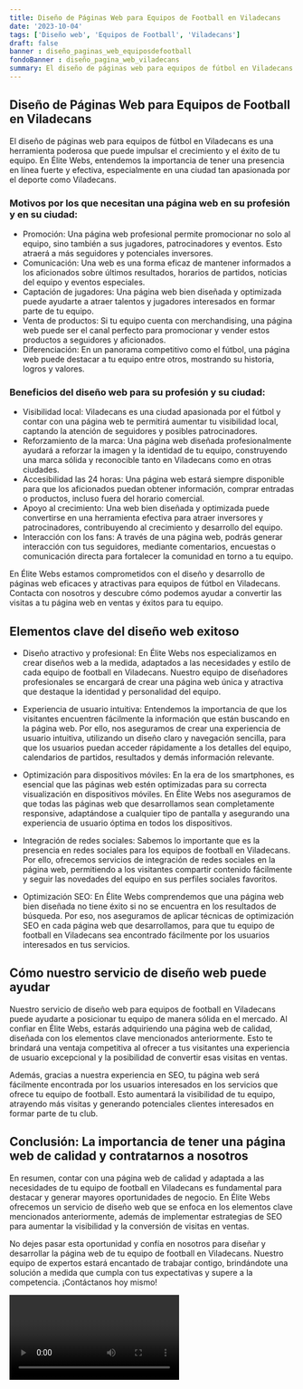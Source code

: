 ```yaml
---
title: Diseño de Páginas Web para Equipos de Football en Viladecans
date: '2023-10-04'
tags: ['Diseño web', 'Equipos de Football', 'Viladecans']
draft: false
banner : diseño_paginas_web_equiposdefootball
fondoBanner : diseño_pagina_web_viladecans
summary: El diseño de páginas web para equipos de fútbol en Viladecans es una herramienta poderosa que puede impulsar el crecimiento y el éxito de tu equipo. En Élite Webs, entendemos la importancia de tener una presencia en línea fuerte y efectiva, especialmente en una ciudad tan apasionada por el deporte como Viladecans.
---
```


## Diseño de Páginas Web para Equipos de Football en Viladecans

El diseño de páginas web para equipos de fútbol en Viladecans es una herramienta poderosa que puede impulsar el crecimiento y el éxito de tu equipo. En Élite Webs, entendemos la importancia de tener una presencia en línea fuerte y efectiva, especialmente en una ciudad tan apasionada por el deporte como Viladecans.

### Motivos por los que necesitan una página web en su profesión y en su ciudad:

- Promoción: Una página web profesional permite promocionar no solo al equipo, sino también a sus jugadores, patrocinadores y eventos. Esto atraerá a más seguidores y potenciales inversores.
- Comunicación: Una web es una forma eficaz de mantener informados a los aficionados sobre últimos resultados, horarios de partidos, noticias del equipo y eventos especiales.
- Captación de jugadores: Una página web bien diseñada y optimizada puede ayudarte a atraer talentos y jugadores interesados en formar parte de tu equipo.
- Venta de productos: Si tu equipo cuenta con merchandising, una página web puede ser el canal perfecto para promocionar y vender estos productos a seguidores y aficionados.
- Diferenciación: En un panorama competitivo como el fútbol, una página web puede destacar a tu equipo entre otros, mostrando su historia, logros y valores.

### Beneficios del diseño web para su profesión y su ciudad:

- Visibilidad local: Viladecans es una ciudad apasionada por el fútbol y contar con una página web te permitirá aumentar tu visibilidad local, captando la atención de seguidores y posibles patrocinadores.
- Reforzamiento de la marca: Una página web diseñada profesionalmente ayudará a reforzar la imagen y la identidad de tu equipo, construyendo una marca sólida y reconocible tanto en Viladecans como en otras ciudades.
- Accesibilidad las 24 horas: Una página web estará siempre disponible para que los aficionados puedan obtener información, comprar entradas o productos, incluso fuera del horario comercial.
- Apoyo al crecimiento: Una web bien diseñada y optimizada puede convertirse en una herramienta efectiva para atraer inversores y patrocinadores, contribuyendo al crecimiento y desarrollo del equipo.
- Interacción con los fans: A través de una página web, podrás generar interacción con tus seguidores, mediante comentarios, encuestas o comunicación directa para fortalecer la comunidad en torno a tu equipo.

En Élite Webs estamos comprometidos con el diseño y desarrollo de páginas web eficaces y atractivas para equipos de fútbol en Viladecans. Contacta con nosotros y descubre cómo podemos ayudar a convertir las visitas a tu página web en ventas y éxitos para tu equipo.

<GifSeo />

<Cta />

## Elementos clave del diseño web exitoso

- Diseño atractivo y profesional: En Élite Webs nos especializamos en crear diseños web a la medida, adaptados a las necesidades y estilo de cada equipo de football en Viladecans. Nuestro equipo de diseñadores profesionales se encargará de crear una página web única y atractiva que destaque la identidad y personalidad del equipo.

- Experiencia de usuario intuitiva: Entendemos la importancia de que los visitantes encuentren fácilmente la información que están buscando en la página web. Por ello, nos aseguramos de crear una experiencia de usuario intuitiva, utilizando un diseño claro y navegación sencilla, para que los usuarios puedan acceder rápidamente a los detalles del equipo, calendarios de partidos, resultados y demás información relevante.

- Optimización para dispositivos móviles: En la era de los smartphones, es esencial que las páginas web estén optimizadas para su correcta visualización en dispositivos móviles. En Élite Webs nos aseguramos de que todas las páginas web que desarrollamos sean completamente responsive, adaptándose a cualquier tipo de pantalla y asegurando una experiencia de usuario óptima en todos los dispositivos.

- Integración de redes sociales: Sabemos lo importante que es la presencia en redes sociales para los equipos de football en Viladecans. Por ello, ofrecemos servicios de integración de redes sociales en la página web, permitiendo a los visitantes compartir contenido fácilmente y seguir las novedades del equipo en sus perfiles sociales favoritos.

- Optimización SEO: En Élite Webs comprendemos que una página web bien diseñada no tiene éxito si no se encuentra en los resultados de búsqueda. Por eso, nos aseguramos de aplicar técnicas de optimización SEO en cada página web que desarrollamos, para que tu equipo de football en Viladecans sea encontrado fácilmente por los usuarios interesados en tus servicios.

## Cómo nuestro servicio de diseño web puede ayudar

Nuestro servicio de diseño web para equipos de football en Viladecans puede ayudarte a posicionar tu equipo de manera sólida en el mercado. Al confiar en Élite Webs, estarás adquiriendo una página web de calidad, diseñada con los elementos clave mencionados anteriormente. Esto te brindará una ventaja competitiva al ofrecer a tus visitantes una experiencia de usuario excepcional y la posibilidad de convertir esas visitas en ventas.

Además, gracias a nuestra experiencia en SEO, tu página web será fácilmente encontrada por los usuarios interesados en los servicios que ofrece tu equipo de football. Esto aumentará la visibilidad de tu equipo, atrayendo más visitas y generando potenciales clientes interesados en formar parte de tu club.

## Conclusión: La importancia de tener una página web de calidad y contratarnos a nosotros

En resumen, contar con una página web de calidad y adaptada a las necesidades de tu equipo de football en Viladecans es fundamental para destacar y generar mayores oportunidades de negocio. En Élite Webs ofrecemos un servicio de diseño web que se enfoca en los elementos clave mencionados anteriormente, además de implementar estrategias de SEO para aumentar la visibilidad y la conversión de visitas en ventas.

No dejes pasar esta oportunidad y confía en nosotros para diseñar y desarrollar la página web de tu equipo de football en Viladecans. Nuestro equipo de expertos estará encantado de trabajar contigo, brindándote una solución a medida que cumpla con tus expectativas y supere a la competencia. ¡Contáctanos hoy mismo!

<Video />

<CtaBot job='Equipos de Football' city='Viladecans'/>

<Gmaps query='Viladecans+españa+maps' />